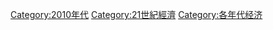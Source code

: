 {{DecadeCategoryNav|decade=2010|topic=经济}}

[[Category:2010年代|Category:2010年代]]
[[Category:21世紀經濟|Category:21世紀經濟]]
[[Category:各年代经济|Category:各年代经济]]